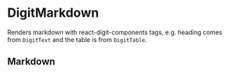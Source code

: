 
<Meta
    title="Elements|DigitMarkdown"
    component={DigitMarkdown}
    decorators={[DigitProvidersDecorator]}
/>

# DigitMarkdown

Renders markdown with react-digit-components tags, e.g. heading comes from `DigitText` and the table is from `DigitTable`.

## Markdown

<Preview>
    <Story name="Size 20 loading">
        <DigitMarkdown markdownSource="Hello, **this** is *markdown*." />
    </Story>
</Preview>

<Props of={DigitMarkdown} />
